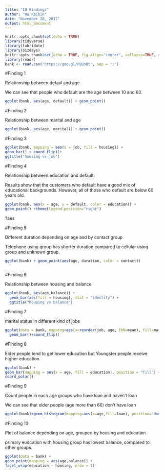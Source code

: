 ```yaml
---
title: "10 Findings"
author: "Wu Kaibin"
date: "November 28, 2017"
output: html_document
---
```


```r
knitr::opts_chunk$set(echo = TRUE)
library(tidyverse)
library(lubridate)
library(bizdays)
knitr::opts_chunk$set(echo = TRUE, fig.align="center", collapse=TRUE, cache=TRUE)
library(readr)
bank <- read.csv("https://goo.gl/PBQnBt", sep = ";")
```


#Finding 1

Relationship between defaul and age

We can see that people who default are the age between 10 and 60.

```r
ggplot(bank, aes(age, default)) + geom_point()

```   



#Finding 2

Relationship between marital and age

```r
ggplot(bank, aes(age, marital)) + geom_point()
```


#Finding 3

```r
ggplot(bank, mapping = aes(x = job, fill = housing)) +
geom_bar() + coord_flip()+
ggtitle("housing vs job")

```




#Finding 4

Relationship between education and default:

Results show that the customers who default have a good mix of educational backgrounds. However, all of those who default are below 60 years old. 

```r
ggplot(bank, aes(x = age, y = default, color = education)) +
geom_point() +theme(legend.position="right")
```

?aes



#Finding 5

Different duration depending on age and by contact group

Telephone using group has shorter duration compared to cellular using group and unknown group.

```r
ggplot(bank) + geom_point(aes(age, duration, color = contact))
  

```



#Finding 6

Relationship between housing and balance

```r
ggplot(bank, aes(age,balance)) +
  geom_bar(aes(fill = housing), stat = "identity") +
  ggtitle("housing vs balance")

```




#Finding 7

marital status in different kind of jobs

```r
ggplot(data = bank, mapping=aes(x=reorder(job, age, FUN=mean), fill=marital))+
  geom_bar()+coord_flip()
```




#Finding 8

Elder people tend to get lower education but Youngster people receive higher education.
```r
ggplot(bank) +
geom_bar(mapping = aes(x = age, fill = education), position = "fill") +
coord_polar()
```



#Finding 9

Count people in each age groups who have loan and haven't loan

We can see that elder people (age more than 60) don't have loan

```r
ggplot(bank)+geom_histogram(mapping=aes(x=age,fill=loan), position="dodge")
```





#Finding 10

Plot of balance depending on age, grouped by housing and education

primary eudcation with housing group has lowest balance, compared to other groups.

```r
ggplot(data = bank) +
geom_point(mapping = aes(age,balance)) +
facet_wrap(education ~ housing, nrow = 1)
```

